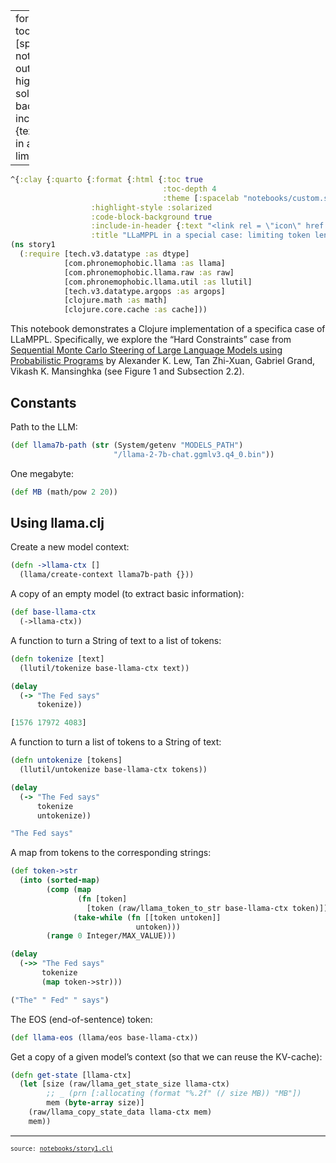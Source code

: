 
---
format:
  html:
    toc: true
    toc-depth: 4
    theme: [spacelab, notebooks/custom.scss]
    output-file: story1.html
highlight-style: solarized
code-block-background: true
include-in-header: {text: '<link rel = "icon" href = "data:," />'}
title: 'LLaMPPL in a special case: limiting token length'

---
<style></style><style>.printedClojure .sourceCode {
  background-color: transparent;
  border-style: none;
}
</style>
<script src="story1_files/md-default0.js" type="text/javascript"></script><script src="story1_files/md-default1.js" type="text/javascript"></script>

::: {.sourceClojure}
```clojure
^{:clay {:quarto {:format {:html {:toc true
                                  :toc-depth 4
                                  :theme [:spacelab "notebooks/custom.scss"]}}
                  :highlight-style :solarized
                  :code-block-background true
                  :include-in-header {:text "<link rel = \"icon\" href = \"data:,\" />"}
                  :title "LLaMPPL in a special case: limiting token length"}}}
(ns story1
  (:require [tech.v3.datatype :as dtype]
            [com.phronemophobic.llama :as llama]
            [com.phronemophobic.llama.raw :as raw]
            [com.phronemophobic.llama.util :as llutil]
            [tech.v3.datatype.argops :as argops]
            [clojure.math :as math]
            [clojure.core.cache :as cache]))
```
:::


This notebook demonstrates a Clojure implementation of a specifica case of LLaMPPL.
Specifically, we explore the "Hard Constraints" case from
[Sequential Monte Carlo Steering of Large Language Models using Probabilistic Programs](https://arxiv.org/abs/2306.03081)
by Alexander K. Lew, Tan Zhi-Xuan, Gabriel Grand, Vikash K. Mansinghka
(see Figure 1 and Subsection 2.2).

## Constants
Path to the LLM:


::: {.sourceClojure}
```clojure
(def llama7b-path (str (System/getenv "MODELS_PATH")
                       "/llama-2-7b-chat.ggmlv3.q4_0.bin"))
```
:::


One megabyte:


::: {.sourceClojure}
```clojure
(def MB (math/pow 2 20))
```
:::



## Using llama.clj
Create a new model context:


::: {.sourceClojure}
```clojure
(defn ->llama-ctx []
  (llama/create-context llama7b-path {}))
```
:::


A copy of an empty model
(to extract basic information):


::: {.sourceClojure}
```clojure
(def base-llama-ctx
  (->llama-ctx))
```
:::


A function to turn a String of text to a list of tokens:


::: {.sourceClojure}
```clojure
(defn tokenize [text]
  (llutil/tokenize base-llama-ctx text))
```
:::



::: {.sourceClojure}
```clojure
(delay
  (-> "The Fed says"
      tokenize))
```
:::



::: {.printedClojure}
```clojure
[1576 17972 4083]

```
:::


A function to turn a list of tokens to a String of text:


::: {.sourceClojure}
```clojure
(defn untokenize [tokens]
  (llutil/untokenize base-llama-ctx tokens))
```
:::



::: {.sourceClojure}
```clojure
(delay
  (-> "The Fed says"
      tokenize
      untokenize))
```
:::



::: {.printedClojure}
```clojure
"The Fed says"

```
:::


A map from tokens to the corresponding strings:


::: {.sourceClojure}
```clojure
(def token->str
  (into (sorted-map)
        (comp (map
               (fn [token]
                 [token (raw/llama_token_to_str base-llama-ctx token)]))
              (take-while (fn [[token untoken]]
                            untoken)))
        (range 0 Integer/MAX_VALUE)))
```
:::



::: {.sourceClojure}
```clojure
(delay
  (->> "The Fed says"
       tokenize
       (map token->str)))
```
:::



::: {.printedClojure}
```clojure
("The" " Fed" " says")

```
:::


The EOS (end-of-sentence) token:


::: {.sourceClojure}
```clojure
(def llama-eos (llama/eos base-llama-ctx))
```
:::


Get a copy of a given model's context
(so that we can reuse the KV-cache):


::: {.sourceClojure}
```clojure
(defn get-state [llama-ctx]
  (let [size (raw/llama_get_state_size llama-ctx)
        ;; _ (prn [:allocating (format "%.2f" (/ size MB)) "MB"])
        mem (byte-array size)]
    (raw/llama_copy_state_data llama-ctx mem)
    mem))
```
:::


<div style="background-color:grey;height:2px;width:100%;"></div>

<div><pre><small><small>source: <a href="https://github.com/daslu/explore-LLaMPPL/blob/main/notebooks/story1.clj">notebooks/story1.clj</a></small></small></pre></div>